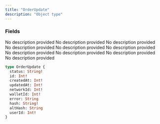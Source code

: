 ```yaml
---
title: "OrderUpdate"
description: "Object type"
---
```


### Fields

<ResponseField name="status" type="String!" required>
  No description provided
</ResponseField>

<ResponseField name="id" type="Int!" required>
  No description provided
</ResponseField>

<ResponseField name="createdAt" type="Int!" required>
  No description provided
</ResponseField>

<ResponseField name="updatedAt" type="Int!" required>
  No description provided
</ResponseField>

<ResponseField name="networkId" type="Int!" required>
  No description provided
</ResponseField>

<ResponseField name="walletId" type="Int!" required>
  No description provided
</ResponseField>

<ResponseField name="error" type="String">
  No description provided
</ResponseField>

<ResponseField name="hash" type="String!" required>
  No description provided
</ResponseField>

<ResponseField name="altHash" type="String">
  No description provided
</ResponseField>

<ResponseField name="userId" type="Int!" required>
  No description provided
</ResponseField>


```graphql OrderUpdate
type OrderUpdate {
  status: String!
  id: Int!
  createdAt: Int!
  updatedAt: Int!
  networkId: Int!
  walletId: Int!
  error: String
  hash: String!
  altHash: String
  userId: Int!
}
```
